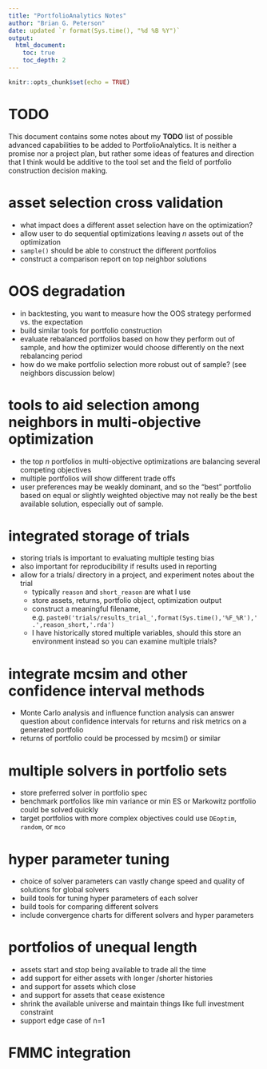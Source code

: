 ```yaml
---
title: "PortfolioAnalytics Notes"
author: "Brian G. Peterson"
date: updated `r format(Sys.time(), "%d %B %Y")`
output: 
  html_document:
    toc: true
    toc_depth: 2
---
```


```r
knitr::opts_chunk$set(echo = TRUE)
```

# TODO

This document contains some notes about my **TODO** list of possible advanced capabilities to be added to PortfolioAnalytics.  It is neither a promise nor a project plan, but rather some ideas of features and direction that I think would be additive to the tool set and the field of portfolio construction decision making.

# asset selection cross validation

  - what impact does a different asset selection have on the optimization?
  - allow user to do sequential optimizations leaving *n* assets out of the optimization
  - `sample()` should be able to construct the different portfolios
  - construct a comparison report on top neighbor solutions
  
# OOS degradation

  - in backtesting, you want to measure how the OOS strategy performed vs. the expectation
  - build similar tools for portfolio construction
  - evaluate rebalanced portfolios based on how they perform out of sample, and how the optimizer would choose differently on the next rebalancing period
  - how do we make portfolio selection more robust out of sample?  (see neighbors discussion below)

# tools to aid selection among neighbors in multi-objective optimization

  - the top *n* portfolios in multi-objective optimizations are balancing several competing objectives
  - multiple portfolios will show different trade offs
  - user preferences may be weakly dominant, and so the "best" portfolio based on equal or slightly weighted objective may not really be the best available solution, especially out of sample.
  
# integrated storage of trials

  - storing trials is important to evaluating multiple testing bias
  - also important for reproducibility if results used in reporting
  - allow for a trials/ directory in a project, and experiment notes about the trial
    - typically `reason` and `short_reason` are what I use
    - store assets, returns, portfolio object, optimization output
    - construct a meaningful filename, e.g. `paste0('trials/results_trial_',format(Sys.time(),'%F_%R'),'.',reason_short,'.rda')`
    - I have historically stored multiple variables, should this store an environment instead so you can examine multiple trials?
    
# integrate mcsim and other confidence interval methods

  - Monte Carlo analysis and influence function analysis can answer question about confidence intervals for returns and risk metrics on a generated portfolio
  - returns of portfolio could be processed by mcsim() or similar

# multiple solvers in portfolio sets

  - store preferred solver in portfolio spec
  - benchmark portfolios like min variance or min ES or Markowitz portfolio could be solved quickly
  - target portfolios with more complex objectives could use `DEoptim`, `random`, or `mco`

# hyper parameter tuning

  - choice of solver parameters can vastly change speed and quality of solutions for global solvers
  - build tools for tuning hyper parameters of each solver
  - build tools for comparing different solvers
  - include convergence charts for different solvers and hyper parameters

# portfolios of unequal length

  - assets start and stop being available to trade all the time
  - add support for either assets with longer /shorter histories
  - and support for assets which close
  - and support for assets that cease existence
  - shrink the available universe and maintain things like full investment constraint
  - support edge case of n=1
  
# FMMC integration


